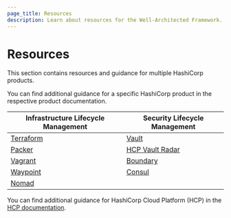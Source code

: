 ```yaml
---
page_title: Resources
description: Learn about resources for the Well-Architected Framework.
---
```


# Resources

This section contains resources and guidance for multiple HashiCorp products.

You can find additional guidance for a specific HashiCorp product in the respective product documentation.

| Infrastructure Lifecycle Management | Security Lifecycle Management |
|-------------------------------------|-------------------------------|
| [Terraform](/terraform/docs)        | [Vault](/vault/docs)          |
| [Packer](/packer/docs)              | [HCP Vault Radar](/hcp/docs/vault-radar) |
| [Vagrant](/vagrant/docs)            | [Boundary](/boundary/docs)    |
| [Waypoint](/waypoint/docs)          | [Consul](/consul/docs)        |
| [Nomad](/nomad/docs)                |                               |

You can find additional guidance for HashiCorp Cloud Platform (HCP) in the [HCP documentation](/hcp/docs).